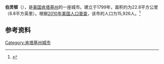 {{Infobox City 
|chinese_name = 伯灵顿
|official_name = Burlington
|image_flag = 
|image_seal = 
|image_skyline = 
|image_map = KYMap-doton-Burlington.PNG
|map_caption =
|subdivision_type = [[國家|國家]]
|subdivision_name = {{USA}}
|leader_title = 
|leader_name = 
|subdivision_type1 = [[美國行政區劃|州]]
|subdivision_name1 = [[肯塔基州|肯塔基州]]
|subdivision_type2 = [[肯塔基州行政区划|县]]
|subdivision_name2 = Boone
|found_title            = 正式立市
|found_date             = 1799年
|area_total = 22.8
|area_land = 
|area_water = 
|population_as_of = 2010
|population_total = 15,926
|population_density = 
|timezone = 
|utc_offset = 
|timezone_DST = 
|utc_offset_DST = 
}}

'''伯灵顿'''（{{lang-en|'''Burlington'''}}），是[[美国|美国]][[肯塔基州|肯塔基州]]的一座城市。建立于1799年，面积约为22.8平方公里（8.8平方英里）。根据[[2010年美国人口普查|2010年美国人口普查]]，该市的人口为15,926人。<ref name=census>{{cite web |url = http://www.census.gov/prod/www/abs/decennial/ |title = Census of Population and Housing |publisher = U.S. Census Bureau |accessdate = November 18, 2011 |archive-url = https://web.archive.org/web/20060208103743/http://www.census.gov/prod/www/abs/decennial/ |archive-date = 2006-02-08 |dead-url = yes }}</ref>

== 参考资料 ==
{{reflist}}

[[Category:肯塔基州城市|Category:肯塔基州城市]]


{{Kentucky-stub}}